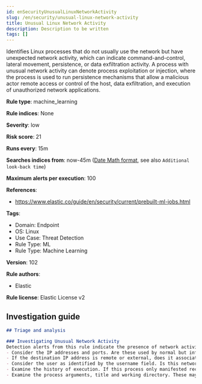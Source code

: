 ```yaml
---
id: enSecurityUnusualLinuxNetworkActivity
slug: /en/security/unusual-linux-network-activity
title: Unusual Linux Network Activity
description: Description to be written
tags: []
---
```


<div id="unusual-linux-network-activity"></div>

Identifies Linux processes that do not usually use the network but have unexpected network activity, which can indicate command-and-control, lateral movement, persistence, or data exfiltration activity. A process with unusual network activity can denote process exploitation or injection, where the process is used to run persistence mechanisms that allow a malicious actor remote access or control of the host, data exfiltration, and execution of unauthorized network applications.

**Rule type**: machine_learning

**Rule indices**: None

**Severity**: low

**Risk score**: 21

**Runs every**: 15m

**Searches indices from**: now-45m ([Date Math format](((ref))/common-options.html#date-math), see also <DocLink id="enSecurityRulesUiCreate" section="set-the-rules-schedule">`Additional look-back time`</DocLink>)

**Maximum alerts per execution**: 100

**References**: 

* https://www.elastic.co/guide/en/security/current/prebuilt-ml-jobs.html

**Tags**: 

* Domain: Endpoint
* OS: Linux
* Use Case: Threat Detection
* Rule Type: ML
* Rule Type: Machine Learning

**Version**: 102

**Rule authors**: 

* Elastic

**Rule license**: Elastic License v2

## Investigation guide

```markdown
## Triage and analysis

### Investigating Unusual Network Activity
Detection alerts from this rule indicate the presence of network activity from a Linux process for which network activity is rare and unusual.  Here are some possible avenues of investigation:
- Consider the IP addresses and ports. Are these used by normal but infrequent network workflows? Are they expected or unexpected?
- If the destination IP address is remote or external, does it associate with an expected domain, organization or geography? Note: avoid interacting directly with suspected malicious IP addresses.
- Consider the user as identified by the username field. Is this network activity part of an expected workflow for the user who ran the program?
- Examine the history of execution. If this process only manifested recently, it might be part of a new software package. If it has a consistent cadence (for example if it runs monthly or quarterly), it might be part of a monthly or quarterly business or maintenance process.
- Examine the process arguments, title and working directory. These may provide indications as to the source of the program or the nature of the tasks it is performing.
```
